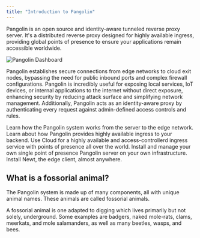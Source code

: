 ```yaml
---
title: "Introduction to Pangolin"
---
```


Pangolin is an open source and identity-aware tunneled reverse proxy server. It's a distributed reverse proxy designed for highly available ingress, providing global points of presence to ensure your applications remain accessible worldwide.

<Frame caption="Screenshot of resources page from the Pangolin Dashboard.">
  <img src="/images/fossorial-dashboard.png" alt="Pangolin Dashboard"/>
</Frame>

Pangolin establishes secure connections from edge networks to cloud exit nodes, bypassing the need for public inbound ports and complex firewall configurations. Pangolin is incredibly useful for exposing local services, IoT devices, or internal applications to the internet without direct exposure, enhancing security by reducing attack surface and simplifying network management. Additionally, Pangolin acts as an identity-aware proxy by authenticating every request against admin-defined access controls and rules.

<Columns cols={2}>
  <Card title="How it works" icon="map" href="/about/how-pangolin-works">
    Learn how the Pangolin system works from the server to the edge network.
  </Card>
  <Card title="Points of Presence" icon="circle-nodes" href="/manage/points-of-presence">
    Learn about how Pangolin provides highly available ingress to your backend.
  </Card>
</Columns>

<Card title="Pangolin Cloud" icon="cloud" href="https://pangolin.fossorial.io/auth/signup">
  Use Cloud for a highly available and access-controllerd ingress service with points of presence all over the world.
</Card>

<Columns cols={2}>
  <Card
    title="Self-host Pangolin"
    icon="server"
    href="/self-host/quick-install"
  >
    Install and manage your own single point of presence Pangolin server on your own infrastructure.
  </Card>
  <Card
    title="Install Site"
    icon="sitemap"
    href="/manage/sites/install-newt"
  >
    Install Newt, the edge client, almost anywhere.
  </Card>
</Columns>

## What is a fossorial animal?

The Pangolin system is made up of many components, all with unique animal names. These animals are called fossorial animals.

A fossorial animal is one adapted to digging which lives primarily but not solely, underground. Some examples are badgers, naked mole-rats, clams, meerkats, and mole salamanders, as well as many beetles, wasps, and bees.
